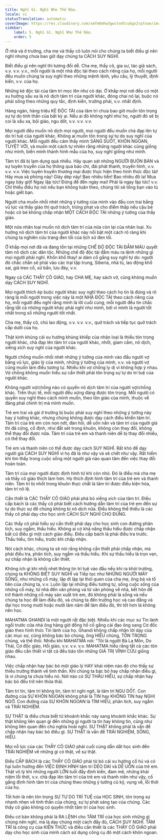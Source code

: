 ```yaml
---
title: Nghĩ Gì. Nghĩ Như Thế Nào.
locale: vi
statusTranslation: automatic
coverImage: https://res.cloudinary.com/xmfm6mhw3gwctndtcubgx2rptnae/image/upload/v1740337243/small_cover_educacion_fundamental_a051170f1c.webp
sidebar:
    label: 5. Nghĩ Gì. Nghĩ Như Thế Nào.
    order: 5
---
```

Ở nhà và ở trường, cha mẹ và thầy cô luôn nói cho chúng ta biết điều gì nên nghĩ nhưng chưa bao giờ dạy chúng ta CÁCH SUY NGHĨ.

Biết điều gì nên nghĩ thì tương đối dễ. Cha mẹ, thầy cô, gia sư, tác giả sách, v.v. v.v. v.v., mỗi người là một nhà độc tài theo cách riêng của họ, mỗi người đều muốn chúng ta suy nghĩ theo những mệnh lệnh, yêu cầu, lý thuyết, định kiến, v.v. của họ.

Những kẻ độc tài của tâm trí mọc lên như cỏ dại. Ở khắp mọi nơi đều có một xu hướng xấu xa là nô dịch tâm trí của người khác, đóng chai nó lại, buộc nó phải sống theo những quy tắc, định kiến, trường phái, v.v. nhất định.

Hàng ngàn, hàng triệu KẺ ĐỘC TÀI của tâm trí chưa bao giờ muốn tôn trọng sự tự do tinh thần của bất kỳ ai. Nếu ai đó không nghĩ như họ, người đó sẽ bị coi là xấu xa, bội giáo, ngu dốt, v.v. v.v. v.v.

Mọi người đều muốn nô dịch mọi người, mọi người đều muốn chà đạp lên tự do trí tuệ của người khác. Không ai muốn tôn trọng sự tự do suy nghĩ của người khác. Mỗi người đều cảm thấy mình SÁNG SUỐT, KHÔN NGOAN, TUYỆT VỜI, và muốn một cách tự nhiên rằng những người khác cũng giống như mình, biến mình thành hình mẫu của họ, suy nghĩ giống như mình.

Tâm trí đã bị lạm dụng quá nhiều. Hãy quan sát những NGƯỜI BUÔN BÁN và sự tuyên truyền của họ thông qua báo chí, đài phát thanh, truyền hình, v.v. v.v. v.v. Việc tuyên truyền thương mại được thực hiện theo hình thức độc tài! Hãy mua xà phòng này! Giày dép này! Bao nhiêu tiền! Bao nhiêu đô la! Mua ngay bây giờ! Ngay lập tức! Đừng để đến ngày mai! Phải là ngay lập tức! v.v. Chỉ thiếu điều họ nói nếu bạn không tuân theo, chúng tôi sẽ tống bạn vào tù hoặc giết bạn.

Người cha muốn nhồi nhét những ý tưởng của mình vào đầu con trai bằng vũ lực và thầy giáo thì quở trách, trừng phạt và cho điểm thấp nếu cậu bé hoặc cô bé không chấp nhận MỘT CÁCH ĐỘC TÀI những ý tưởng của thầy giáo.

Một nửa nhân loại muốn nô dịch tâm trí của nửa còn lại của nhân loại. Xu hướng nô dịch tâm trí của người khác này nổi bật một cách rõ ràng khi chúng ta nghiên cứu trang đen tối của lịch sử đen tối.

Ở khắp mọi nơi đã và đang tồn tại những CHẾ ĐỘ ĐỘC TÀI ĐẪM MÁU quyết tâm nô dịch các dân tộc. Những chế độ độc tài đẫm máu ra lệnh những gì mọi người phải nghĩ. Khốn khổ thay! ai dám cố gắng suy nghĩ tự do: người đó chắc chắn sẽ phải vào các trại tập trung, Siberia, nhà tù, lao động khổ sai, giá treo cổ, xử bắn, lưu đày, v.v.

Ngay cả CÁC THẦY CÔ GIÁO, hay CHA MẸ, hay sách vở, cũng không muốn dạy CÁCH SUY NGHĨ.

Mọi người thích ép buộc người khác suy nghĩ theo cách họ tin là đúng và rõ ràng là mỗi người trong việc này là một NHÀ ĐỘC TÀI theo cách riêng của họ, mỗi người đều nghĩ rằng mình là lời cuối cùng, mỗi người đều tin chắc rằng tất cả những người khác phải nghĩ như mình, bởi vì mình là người tốt nhất trong số những người tốt nhất.

Cha mẹ, thầy cô, chủ lao động, v.v. v.v. v.v., quở trách và tiếp tục quở trách cấp dưới của họ.

Thật kinh khủng cái xu hướng khủng khiếp của nhân loại là thiếu tôn trọng người khác, chà đạp lên tâm trí của người khác, nhốt, giam cầm, nô dịch, xiềng xích suy nghĩ của người khác.

Người chồng muốn nhồi nhét những ý tưởng của mình vào đầu người vợ bằng vũ lực, giáo lý của mình, những ý tưởng của mình, v.v. và người vợ cũng muốn làm điều tương tự. Nhiều khi vợ chồng ly dị vì không hợp ý nhau. Vợ chồng không muốn hiểu sự cần thiết phải tôn trọng sự tự do trí tuệ của người khác.

Không người vợ/chồng nào có quyền nô dịch tâm trí của người vợ/chồng khác. Trên thực tế, mỗi người đều xứng đáng được tôn trọng. Mỗi người có quyền suy nghĩ theo cách mình muốn, theo tôn giáo của mình, thuộc về đảng phái chính trị mà mình muốn.

Trẻ em trai và gái ở trường bị buộc phải suy nghĩ theo những ý tưởng này hay ý tưởng khác, nhưng chúng không được dạy cách điều khiển tâm trí. Tâm trí của trẻ em còn non nớt, đàn hồi, dễ uốn nắn và tâm trí của người già thì đã cứng, cố định, như đất sét trong khuôn, không còn thay đổi, không thể thay đổi được nữa. Tâm trí của trẻ em và thanh niên dễ bị thay đổi nhiều, có thể thay đổi.

Trẻ em và thanh niên có thể được dạy cách SUY NGHĨ. Rất khó để dạy người già CÁCH SUY NGHĨ vì họ đã là như vậy và sẽ chết như vậy. Rất hiếm khi tìm thấy trong cuộc sống một người già nào quan tâm đến việc thay đổi hoàn toàn.

Tâm trí của mọi người được định hình từ khi còn nhỏ. Đó là điều mà cha mẹ và thầy cô giáo thích làm hơn. Họ thích định hình tâm trí của trẻ em và thanh niên. Tâm trí bị nhốt trong khuôn thực chất là tâm trí được điều kiện hóa, tâm trí nô lệ.

Cần thiết là CÁC THẦY CÔ GIÁO phải phá bỏ xiềng xích của tâm trí. Điều cấp bách là các thầy cô phải biết cách hướng dẫn tâm trí của trẻ em đến sự tự do thực sự để chúng không bị nô dịch nữa. Điều không thể thiếu là các thầy cô phải dạy cho học sinh CÁCH SUY NGHĨ CHO ĐÚNG.

Các thầy cô phải hiểu sự cần thiết phải dạy cho học sinh con đường phân tích, suy ngẫm, thấu hiểu. Không ai có khả năng thấu hiểu được chấp nhận bất cứ điều gì một cách giáo điều. Điều cấp bách là phải điều tra trước. Thấu hiểu, tìm hiểu, trước khi chấp nhận.

Nói cách khác, chúng ta sẽ nói rằng không cần thiết phải chấp nhận, mà phải điều tra, phân tích, suy ngẫm và thấu hiểu. Khi sự thấu hiểu là trọn vẹn, sự chấp nhận là không cần thiết.

Không ích gì khi nhồi nhét thông tin trí tuệ vào đầu nếu khi ra khỏi trường, chúng ta KHÔNG BIẾT SUY NGHĨ và Tiếp tục như NHỮNG NGƯỜI MÁY SỐNG, như những cỗ máy, lặp đi lặp lại thói quen của cha mẹ, ông bà và tổ tiên của chúng ta, v.v. Luôn lặp lại những điều tương tự, sống cuộc sống của những cỗ máy, từ nhà đến văn phòng và từ văn phòng về nhà, kết hôn để trở thành những cỗ máy sản xuất trẻ em, đó không phải là sống và nếu chúng ta học để làm điều đó, và chúng ta đến trường học và cao đẳng và đại học trong mười hoặc mười lăm năm để làm điều đó, thì tốt hơn là không nên học.

MAHATMA GHANDI là một người rất đặc biệt. Nhiều khi các mục sư Tin lành ngồi trước cửa nhà ông hàng giờ đồng hồ cố gắng cải đạo ông sang Cơ đốc giáo theo hình thức Tin lành của họ. Ghandi không chấp nhận lời dạy của các mục sư, cũng không bác bỏ chúng, ông HIỂU chúng, TÔN TRỌNG chúng, và thế thôi. Nhiều khi MAHATMA nói: "Tôi là người Bà La Môn, Do Thái, Cơ đốc giáo, Hồi giáo, v.v. v.v. v.v. MAHATMA hiểu rằng tất cả các tôn giáo đều cần thiết vì tất cả đều bảo tồn những GIÁ TRỊ VĨNH CỬU giống nhau.

Việc chấp nhận hay bác bỏ một giáo lý HAY khái niệm nào đó cho thấy sự thiếu trưởng thành về tinh thần. Khi chúng ta bác bỏ hay chấp nhận điều gì, là vì chúng ta chưa hiểu nó. Nơi nào có SỰ THẤU HIỂU, sự chấp nhận hay bác bỏ đều trở nên thừa thãi.

Tâm trí tin, tâm trí không tin, tâm trí nghi ngờ, là tâm trí NGU DỐT. Con đường của SỰ KHÔN NGOAN không phải là TIN hay KHÔNG TIN hay NGHI NGỜ. Con đường của SỰ KHÔN NGOAN là TÌM HIỂU, phân tích, suy ngẫm và TRẢI NGHIỆM.

SỰ THẬT là điều chưa biết từ khoảnh khắc này sang khoảnh khắc khác. Sự thật không liên quan gì đến những gì người ta tin hay không tin, cũng như không liên quan đến chủ nghĩa hoài nghi. SỰ THẬT không phải là vấn đề chấp nhận hay bác bỏ điều gì. SỰ THẬT là vấn đề TRẢI NGHIỆM, SỐNG, HIỂU.

Mọi nỗ lực của các THẦY CÔ GIÁO phải cuối cùng dẫn dắt học sinh đến TRẢI NGHIỆM về những gì có thật, về sự thật.

Điều CẤP BÁCH là các THẦY CÔ GIÁO phải từ bỏ cái xu hướng cổ hủ và có hại luôn hướng đến VIỆC ĐỊNH HÌNH tâm trí DẺO DAI và DỄ UỐN của trẻ em. Thật vô lý khi những người LỚN tuổi đầy định kiến, đam mê, những khái niệm lỗi thời, v.v. chà đạp lên tâm trí của trẻ em và thanh niên như vậy, cố gắng định hình tâm trí của chúng theo những ý tưởng cũ kỹ, vụng về, lỗi thời của họ.

Tốt hơn là nên tôn trọng SỰ TỰ DO TRÍ TUỆ của HỌC SINH, tôn trọng sự nhanh nhẹn về tinh thần của chúng, sự tự phát sáng tạo của chúng. Các thầy cô giáo không có quyền nhốt tâm trí của học sinh.

Điều cơ bản không phải là RA LỆNH cho TÂM TRÍ của học sinh những gì chúng nên nghĩ, mà là dạy chúng một cách đầy đủ, CÁCH SUY NGHĨ. TÂM TRÍ là công cụ của KIẾN THỨC và điều cần thiết là các THẦY CÔ GIÁO phải dạy cho học sinh của mình cách sử dụng công cụ đó một cách khôn ngoan.

